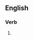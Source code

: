 ==English==

===Verb===
{{head|en|present participle}}

# {{present participle of|bypass|lang=en|nocat=1}}